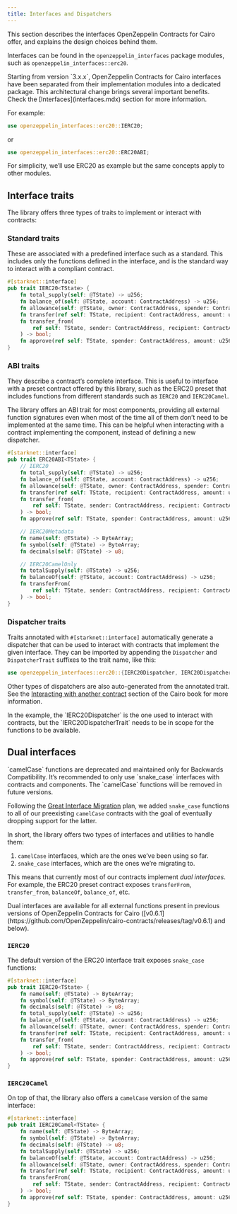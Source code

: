 ```yaml
---
title: Interfaces and Dispatchers
---
```


This section describes the interfaces OpenZeppelin Contracts for Cairo offer, and explains the design choices behind them.

Interfaces can be found in the `openzeppelin_interfaces` package modules, such as `openzeppelin_interfaces::erc20`.

<Callout>
Starting from version `3.x.x`, OpenZeppelin Contracts for Cairo interfaces have been separated from their implementation modules into a dedicated package.
</Callout>
This architectural change brings several important benefits. Check the [Interfaces](interfaces.mdx) section for more information.

For example:

```rust
use openzeppelin_interfaces::erc20::IERC20;
```

or

```rust
use openzeppelin_interfaces::erc20::ERC20ABI;
```

<Callout>
For simplicity, we’ll use ERC20 as example but the same concepts apply to other modules.
</Callout>

## Interface traits

The library offers three types of traits to implement or interact with contracts:

### Standard traits

These are associated with a predefined interface such as a standard.
This includes only the functions defined in the interface, and is the standard way to interact with a compliant contract.

```rust
#[starknet::interface]
pub trait IERC20<TState> {
    fn total_supply(self: @TState) -> u256;
    fn balance_of(self: @TState, account: ContractAddress) -> u256;
    fn allowance(self: @TState, owner: ContractAddress, spender: ContractAddress) -> u256;
    fn transfer(ref self: TState, recipient: ContractAddress, amount: u256) -> bool;
    fn transfer_from(
        ref self: TState, sender: ContractAddress, recipient: ContractAddress, amount: u256
    ) -> bool;
    fn approve(ref self: TState, spender: ContractAddress, amount: u256) -> bool;
}
```

### ABI traits

They describe a contract’s complete interface. This is useful to interface with a preset contract offered by this library, such as
the ERC20 preset that includes functions from different standards such as `IERC20` and `IERC20Camel`.

<Callout>
The library offers an ABI trait for most components, providing all external function signatures
</Callout>
even when most of the time all of them don’t need to be implemented at the same time. This can be helpful when interacting with a contract implementing the component, instead of defining a new dispatcher.

```rust
#[starknet::interface]
pub trait ERC20ABI<TState> {
    // IERC20
    fn total_supply(self: @TState) -> u256;
    fn balance_of(self: @TState, account: ContractAddress) -> u256;
    fn allowance(self: @TState, owner: ContractAddress, spender: ContractAddress) -> u256;
    fn transfer(ref self: TState, recipient: ContractAddress, amount: u256) -> bool;
    fn transfer_from(
        ref self: TState, sender: ContractAddress, recipient: ContractAddress, amount: u256
    ) -> bool;
    fn approve(ref self: TState, spender: ContractAddress, amount: u256) -> bool;

    // IERC20Metadata
    fn name(self: @TState) -> ByteArray;
    fn symbol(self: @TState) -> ByteArray;
    fn decimals(self: @TState) -> u8;

    // IERC20CamelOnly
    fn totalSupply(self: @TState) -> u256;
    fn balanceOf(self: @TState, account: ContractAddress) -> u256;
    fn transferFrom(
        ref self: TState, sender: ContractAddress, recipient: ContractAddress, amount: u256
    ) -> bool;
}
```

### Dispatcher traits

Traits annotated with `#[starknet::interface]` automatically generate a dispatcher that can be used to interact with contracts that implement the given interface. They can be imported by appending the `Dispatcher` and `DispatcherTrait` suffixes to the trait name, like this:

```rust
use openzeppelin_interfaces::erc20::{IERC20Dispatcher, IERC20DispatcherTrait};
```

Other types of dispatchers are also auto-generated from the annotated trait. See the
[Interacting with another contract](https://book.cairo-lang.org/ch15-02-interacting-with-another-contract.html) section of the Cairo book for more information.

<Callout>
In the example, the `IERC20Dispatcher` is the one used to interact with contracts, but the
</Callout>
`IERC20DispatcherTrait` needs to be in scope for the functions to be available.

## Dual interfaces

<Callout type='warn'>
`camelCase` functions are deprecated and maintained only for Backwards Compatibility.
</Callout>
It’s recommended to only use `snake_case` interfaces with contracts and components. The `camelCase` functions will be removed in
future versions.

Following the [Great Interface Migration](https://community.starknet.io/t/the-great-interface-migration/92107) plan, we added `snake_case` functions to all of our preexisting `camelCase` contracts with the goal of eventually dropping support for the latter.

In short, the library offers two types of interfaces and utilities to handle them:

1. `camelCase` interfaces, which are the ones we’ve been using so far.
2. `snake_case` interfaces, which are the ones we’re migrating to.

This means that currently most of our contracts implement _dual interfaces_. For example, the ERC20 preset contract exposes `transferFrom`, `transfer_from`, `balanceOf`, `balance_of`, etc.

<Callout>
Dual interfaces are available for all external functions present in previous versions of OpenZeppelin Contracts for Cairo ([v0.6.1](https://github.com/OpenZeppelin/cairo-contracts/releases/tag/v0.6.1) and below).
</Callout>

### `IERC20`

The default version of the ERC20 interface trait exposes `snake_case` functions:

```rust
#[starknet::interface]
pub trait IERC20<TState> {
    fn name(self: @TState) -> ByteArray;
    fn symbol(self: @TState) -> ByteArray;
    fn decimals(self: @TState) -> u8;
    fn total_supply(self: @TState) -> u256;
    fn balance_of(self: @TState, account: ContractAddress) -> u256;
    fn allowance(self: @TState, owner: ContractAddress, spender: ContractAddress) -> u256;
    fn transfer(ref self: TState, recipient: ContractAddress, amount: u256) -> bool;
    fn transfer_from(
        ref self: TState, sender: ContractAddress, recipient: ContractAddress, amount: u256
    ) -> bool;
    fn approve(ref self: TState, spender: ContractAddress, amount: u256) -> bool;
}
```

### `IERC20Camel`

On top of that, the library also offers a `camelCase` version of the same interface:

```rust
#[starknet::interface]
pub trait IERC20Camel<TState> {
    fn name(self: @TState) -> ByteArray;
    fn symbol(self: @TState) -> ByteArray;
    fn decimals(self: @TState) -> u8;
    fn totalSupply(self: @TState) -> u256;
    fn balanceOf(self: @TState, account: ContractAddress) -> u256;
    fn allowance(self: @TState, owner: ContractAddress, spender: ContractAddress) -> u256;
    fn transfer(ref self: TState, recipient: ContractAddress, amount: u256) -> bool;
    fn transferFrom(
        ref self: TState, sender: ContractAddress, recipient: ContractAddress, amount: u256
    ) -> bool;
    fn approve(ref self: TState, spender: ContractAddress, amount: u256) -> bool;
}
```
